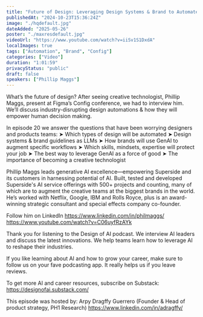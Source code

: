 ```yaml
---
title: "Future of Design: Leveraging Design Systems & Brand to Automate Workflows [Phillip Maggs, Superside]"
publishedAt: "2024-10-23T15:36:24Z"
image: "./hqdefault.jpg"
dateAdded: "2025-05-26"
poster: "./maxresdefault.jpg"
videoUrl: "https://www.youtube.com/watch?v=iiSv1S1DxdA"
localImages: true
tags: ["Automation", "Brand", "Config"]
categories: ["Video"]
duration: "1:01:59"
privacyStatus: "public"
draft: false
speakers: ["Phillip Maggs"]
---
```

What’s the future of design? After seeing creative technologist, Phillip Maggs, present at Figma’s Config conference, we had to interview him. We’ll discuss industry-disrupting design automations & how they will empower human decision making.

In episode 20 we answer the questions that have been worrying designers and products teams:
➤ Which types of design will be automated
➤ Design systems & brand guidelines as LLMs
➤ How brands will use GenAI to augment specific workflows
➤ Which skills, mindsets, expertise will protect your job
➤ The best way to leverage GenAI as a force of good
➤ The importance of becoming a creative technologist

Phillip Maggs leads generative AI excellence—empowering Superside and its customers in harnessing potential of AI. Built, tested and developed Superside's AI service offerings with 500+ projects and counting, many of which are to augment the creative teams at the biggest brands in the world. He’s worked with Netflix, Google, IBM and Rolls Royce, plus is an award-winning strategic consultant and special effects company co-founder.

Follow him on LinkedIn https://www.linkedin.com/in/philmaggs/ 
 https://www.youtube.com/watch?v=C06uyfRzAYk
  

Thank you for listening to the Design of AI podcast. We interview AI leaders and discuss the latest innovations. We help teams learn how to leverage AI to reshape their industries.

If you like learning about AI and how to grow your career, make sure to follow us on your fave podcasting app. It really helps us if you leave reviews.

To get more AI and career resources, subscribe on Substack: https://designofai.substack.com/ 

This episode was hosted by:
Arpy Dragffy Guerrero (Founder & Head of product strategy, PH1 Research) 
https://www.linkedin.com/in/adragffy/
